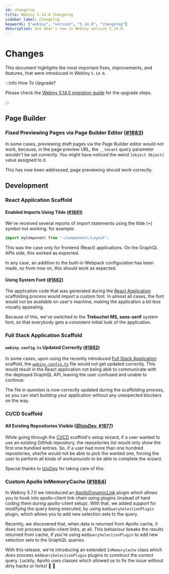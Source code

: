 ```yaml
---
id: changelog
title: Webiny 5.14.0 Changelog
sidebar_label: Changelog
keywords: ["webiny", "version", "5.14.0", "changelog"]
description: See what's new in Webiny version 5.14.0.
---
```



# Changes

This document highlights the most important fixes, improvements, and features, that were introduced in Webiny `5.14.0`.

:::info How To Upgrade?

Please check the [Webiny 5.14.0 migration guide](/docs/release-notes/5.14.0/upgrade-guide) for the upgrade steps.

:::

## Page Builder

### Fixed Previewing Pages via Page Builder Editor ([#1883](https://github.com/webiny/webiny-js/pull/1883))

In some cases, previewing draft pages via the Page Builder editor would not work, because, in the page preview URL, the `__tenant` query parameter wouldn't be set correctly. You might have noticed the weird `[object Object]` value assigned to it.

<CenteredImage alt="Page Builder Editor - Page Preview Not Working" src={pagePreviewNotWorking} />


This has now been addressed, page previewing should work correctly.

## Development

### React Application Scaffold

#### Enabled Imports Using Tilde ([#1881](https://github.com/webiny/webiny-js/pull/1881))

We've received several reports of import statements using the tilde (**~**) symbol not working. for example:

```ts
import myComponent from "~/components/Layout";
```

This was the case only for frontend (React) applications. On the GraphQL APIs side, this worked as expected.

In any case, an addition to the built-in Webpack configuration has been made, so from now on, this should work as expected.

#### Using System Font ([#1882](https://github.com/webiny/webiny-js/pull/1882))

The application code that was generated during the [React Application](/docs/how-to-guides/scaffolding/react-application) scaffolding process would import a custom font. In almost all cases, the font would not be available on user's machine, making the application a bit less visually appealing.

Because of this, we've switched to the **Trebuchet MS, sans-serif** system font, so that everybody gets a consistent initial look of the application.

### Full Stack Application Scaffold

#### `webiny.config.ts` Updated Correctly ([#1882](https://github.com/webiny/webiny-js/pull/1882))

In some cases, upon using the recently introduced [Full Stack Application](/docs/how-to-guides/scaffolding/full-stack-application) scaffold, the [`webiny.config.ts`](https://github.com/webiny/webiny-js/blob/v5.13.0/packages/cli-plugin-scaffold-full-stack-app/templates/essentials/code/webiny.config.ts) file would not get updated correctly. This would result in the React application not being able to communicate with the deployed GraphQL API, leaving the user confused and unable to continue.

The file in question is now correctly updated during the scaffolding process, so you can start building your application without any unexpected blockers on the way.

### CI/CD Scaffold

#### All Existing Repositories Visible ([@IzioDev](https://github.com/IzioDev), [#1877](https://github.com/webiny/webiny-js/pull/1877))

While going through the [CI/CD](/docs/how-to-guides/scaffolding/ci-cd) scaffold's setup wizard, if a user wanted to use an existing GitHub repository, the repositories list would only show the first one hundred entries. So, if a user had more than one hundred repositories, she/he would not be able to pick the wanted one, forcing the user to perform all kinds of workarounds to be able to complete the wizard.

Special thanks to [IzioDev](https://github.com/IzioDev) for taking care of this.

### Custom Apollo InMemoryCache ([#1884](https://github.com/webiny/webiny-js/pull/1884))

In Webiny 5.7.0 we introduced an [ApolloDynamicLink](/docs/release-notes/5.7.0/changelog/#apollodynamiclink) plugin which allows you to hook into apollo-client link chain using plugins (instead of hard coding them during apollo-client setup). With that, we added support for modifying the query being executed, by using `AddQuerySelectionPlugin` plugin, which allows you to add new selection sets to the query.

Recently, we discovered that, when data is returned from Apollo cache, it does not process apollo-client links, at all. This behaviour breaks the results returned from cache, if you're using `AddQuerySelectionPlugin` to add new selection sets to the GraphQL queries.

With this release, we're introducing an extended `InMemoryCache` class which _does_ process `AddQuerySelectionPlugin` plugins to construct the correct query. Luckily, Apollo uses classes which allowed us to fix the issue without dirty hacks or forks! :rocket: :tada:
